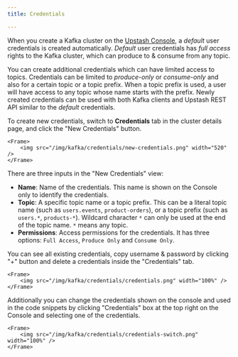 ```yaml
---
title: Credentials

---
```


When you create a Kafka cluster on the [Upstash Console](https://console.upstash.com), a _default_ user credentials is
created automatically. _Default_ user credentials has _full access_ rights to the Kafka cluster,
which can produce to & consume from any topic.

You can create additional credentials which can have limited access to topics. Credentials can be limited to _produce-only_
or _consume-only_ and also for a certain topic or a topic prefix. When a topic prefix is used, a user will have access to
any topic whose name starts with the prefix. Newly created credentials can be used with both Kafka clients
and Upstash REST API similar to the _default_ credentials.

To create new credentials, switch to **Credentials** tab in the cluster details page, and click the "New Credentials" button.

    <Frame>
        <img src="/img/kafka/credentials/new-credentials.png" width="520" />
    </Frame>

There are three inputs in the "New Credentials" view:

-   **Name**: Name of the credentials. This name is shown on the Console only to identify the credentials.
-   **Topic**: A specific topic name or a topic prefix. This can be a literal topic name (such as `users.events`, `product-orders`),
    or a topic prefix (such as `users.*`, `products-*`). Wildcard character `*` can only be used at the end of the topic name.
    `*` means any topic.
-   **Permissions**: Access permissions for the credentials. It has three options: `Full Access`, `Produce Only` and `Consume Only`.

You can see all existing credentials, copy username & password by clicking "+" button and delete a credentials
inside the "Credentials" tab.

    <Frame>
        <img src="/img/kafka/credentials/credentials.png" width="100%" />
    </Frame>

Additionally you can change the credentials shown on the console and used in the code snippets
by clicking "Credentials" box at the top right on the Console and selecting one of the credentials.

    <Frame>
        <img src="/img/kafka/credentials/credentials-switch.png" width="100%" />
    </Frame>
